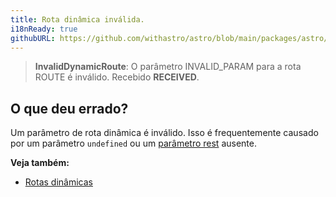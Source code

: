 ```yaml
---
title: Rota dinâmica inválida.
i18nReady: true
githubURL: https://github.com/withastro/astro/blob/main/packages/astro/src/core/errors/errors-data.ts
---
```


> **InvalidDynamicRoute**: O parâmetro INVALID_PARAM para a rota ROUTE é inválido. Recebido **RECEIVED**.

## O que deu errado?
Um parâmetro de rota dinâmica é inválido. Isso é frequentemente causado por um parâmetro `undefined` ou um [parâmetro rest](/pt-br/guides/routing/#parâmetros-rest) ausente.

**Veja também:**
-  [Rotas dinâmicas](/pt-br/guides/routing/#rotas-dinâmicas)

